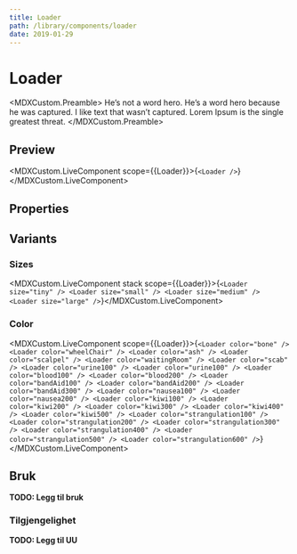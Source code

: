 ```yaml
---
title: Loader
path: /library/components/loader
date: 2019-01-29
---
```



# Loader

<MDXCustom.Preamble>
  He’s not a word hero. He’s a word hero because he was captured. I like text that wasn’t captured. Lorem Ipsum is the
  single greatest threat.
</MDXCustom.Preamble>

## Preview

<MDXCustom.LiveComponent scope={{Loader}}>{`<Loader />`}</MDXCustom.LiveComponent>

## Properties

## Variants

### Sizes

<MDXCustom.LiveComponent stack scope={{Loader}}>{`
  <Loader size="tiny" />
  <Loader size="small" />
  <Loader size="medium" />
  <Loader size="large" />
`}</MDXCustom.LiveComponent>

### Color

<MDXCustom.LiveComponent scope={{Loader}}>{`
  <Loader color="bone" />
  <Loader color="wheelChair" />
  <Loader color="ash" />
  <Loader color="scalpel" />
  <Loader color="waitingRoom" />
  <Loader color="scab" />
  <Loader color="urine100" />
  <Loader color="urine100" />
  <Loader color="blood100" />
  <Loader color="blood200" />
  <Loader color="bandAid100" />
  <Loader color="bandAid200" />
  <Loader color="bandAid300" />
  <Loader color="nausea100" />
  <Loader color="nausea200" />
  <Loader color="kiwi100" />
  <Loader color="kiwi200" />
  <Loader color="kiwi300" />
  <Loader color="kiwi400" />
  <Loader color="kiwi500" />
  <Loader color="strangulation100" />
  <Loader color="strangulation200" />
  <Loader color="strangulation300" />
  <Loader color="strangulation400" />
  <Loader color="strangulation500" />
  <Loader color="strangulation600" />
`}</MDXCustom.LiveComponent>

## Bruk

**TODO: Legg til bruk**

### Tilgjengelighet

**TODO: Legg til UU**
